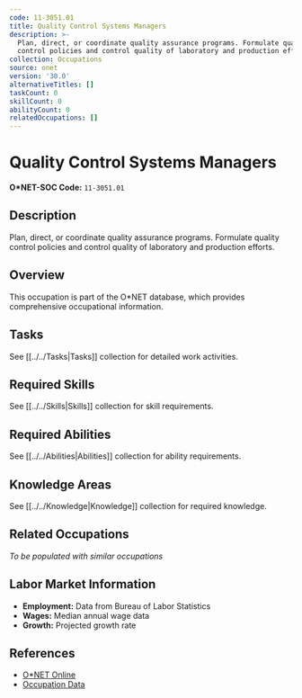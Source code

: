 ```yaml
---
code: 11-3051.01
title: Quality Control Systems Managers
description: >-
  Plan, direct, or coordinate quality assurance programs. Formulate quality
  control policies and control quality of laboratory and production efforts.
collection: Occupations
source: onet
version: '30.0'
alternativeTitles: []
taskCount: 0
skillCount: 0
abilityCount: 0
relatedOccupations: []
---
```

# Quality Control Systems Managers

**O*NET-SOC Code:** `11-3051.01`

## Description

Plan, direct, or coordinate quality assurance programs. Formulate quality control policies and control quality of laboratory and production efforts.

## Overview

This occupation is part of the O*NET database, which provides comprehensive occupational information.

## Tasks

See [[../../Tasks|Tasks]] collection for detailed work activities.

## Required Skills

See [[../../Skills|Skills]] collection for skill requirements.

## Required Abilities

See [[../../Abilities|Abilities]] collection for ability requirements.

## Knowledge Areas

See [[../../Knowledge|Knowledge]] collection for required knowledge.

## Related Occupations

*To be populated with similar occupations*

## Labor Market Information

- **Employment:** Data from Bureau of Labor Statistics
- **Wages:** Median annual wage data
- **Growth:** Projected growth rate

## References

- [O*NET Online](https://www.onetonline.org/link/summary/11-3051.01)
- [Occupation Data](https://www.onetcenter.org/)
